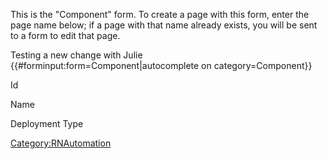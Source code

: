 <noinclude>
This is the "Component" form.
To create a page with this form, enter the page name below;
if a page with that name already exists, you will be sent to a form to edit that page.

Testing a new change with Julie
{{#forminput:form=Component|autocomplete on category=Component}}

</noinclude><includeonly>
<div id="wikiPreview" style="display: none; padding-bottom: 25px; margin-bottom: 25px; border-bottom: 1px solid #AAAAAA;"></div>
{{{for template|Component|multiple|displayed fields when minimized=Name}}}
<div class="col-md-2 form-label">Id</div> 
<div class="col-md-10">{{{field|Id|default=uuid}}}</div>

<div class="col-md-2 form-label">Name</div> 
<div class="col-md-10">{{{field|Name}}}</div>   
    
<div class="col-md-2 form-label">Deployment Type {{FormTip|This component will populate all possible release note display types by default. To constrain this component to a subset of possible display types, set that list here.

For example, SIP Server is constrained to '''on-premises''' and '''private edition''' displays only.
}}</div> 
<div class="col-md-10">{{{field|DeploymentType|input type=tokens|cargo table=DeploymentType|cargo field=Name}}}</div>   
{{{end template}}}

{{{standard input|summary}}}

{{{standard input|minor edit}}} {{{standard input|watch}}}

{{{standard input|save}}} {{{standard input|preview}}} {{{standard input|changes}}} {{{standard input|cancel}}}
</includeonly>
{{HideExpandAll}}

<noinclude>[[Category:RNAutomation]]</noinclude>